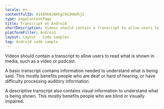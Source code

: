 ```yaml
---
locale: en
contentfulID: 619IRk0iNXhgC9G3HOdhj2
type: pageContentPage
title: Transcript on Android
shortDescription: Videos should contain a transcript to allow users to read what is shown in media, such as a video or podcast.
platformFilter: Android
layout: Layout - Code samples
tag: Android code sample
---
```


Videos should contain a transcript to allow users to read what is shown in media, such as a video or podcast.

A basic transcript contains information needed to understand what is being said. This mostly benefits people who are deaf or hard of hearing, or have difficulty processing auditory information.

A descriptive transcript also contains visual information to understand what is being shown. This mostly benefits people who are blind or visually impaired.

<CodeSample id="media-transcript" locale="en" platform="android" />
